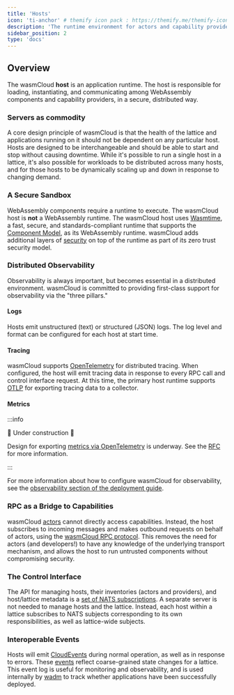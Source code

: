 ```yaml
---
title: 'Hosts'
icon: 'ti-anchor' # themify icon pack : https://themify.me/themify-icons
description: 'The runtime environment for actors and capability providers'
sidebar_position: 2
type: 'docs'
---
```


<head>
  <meta name="robots" content="noindex" />
</head>

## Overview

The wasmCloud **host** is an application runtime. The host is responsible for loading, instantiating, and communicating among WebAssembly components and capability providers, in a secure, distributed way.

### Servers as commodity

A core design principle of wasmCloud is that the health of the lattice and applications running on it should not be dependent on any particular host. Hosts are designed to be interchangeable and should be able to start and stop without causing downtime. While it's possible to run a single host in a lattice, it's also possible for workloads to be distributed across many hosts, and for those hosts to be dynamically scaling up and down in response to changing demand.

### A Secure Sandbox

WebAssembly components require a runtime to execute. The wasmCloud host is **not** a WebAssembly runtime. The wasmCloud host uses [Wasmtime](https://github.com/bytecodealliance/wasmtime), a fast, secure, and standards-compliant runtime that supports the [Component Model](https://github.com/WebAssembly/component-model), as its WebAssembly runtime. wasmCloud adds additional layers of [security](/docs/0.82/hosts/security) on top of the runtime as part of its zero trust security model.

### Distributed Observability

Observability is always important, but becomes essential in a distributed environment. wasmCloud is committed to providing first-class support for observability via the "three pillars."

#### Logs

Hosts emit unstructured (text) or structured (JSON) logs. The log level and format can be configured for each host at start time.

#### Tracing

wasmCloud supports [OpenTelemetry](https://opentelemetry.io/) for distributed tracing. When configured, the host will emit tracing data in response to every RPC call and control interface request. At this time, the primary host runtime supports [OTLP](https://opentelemetry.io/docs/specs/otlp/) for exporting tracing data to a collector.

#### Metrics

:::info

🚧 Under construction 🚧

Design for exporting [metrics via OpenTelemetry](https://opentelemetry.io/docs/specs/otel/metrics/) is underway. See the [RFC](https://github.com/wasmCloud/wasmCloud/issues/664) for more information.

:::

For more information about how to configure wasmCloud for observability, see the [observability section of the deployment guide](/docs/0.82/category/observability).

### RPC as a Bridge to Capabilities

wasmCloud [actors](/docs/0.82/concepts/actors) cannot directly access capabilities. Instead, the host subscribes to incoming messages and makes outbound requests on behalf of actors, using the [wasmCloud RPC protocol](/docs/0.82/hosts/lattice-protocols/rpc). This removes the need for actors (and developers!) to have any knowledge of the underlying transport mechanism, and allows the host to run untrusted components without compromising security.

### The Control Interface

The API for managing hosts, their inventories (actors and providers), and host/lattice metadata is a [set of NATS subscriptions](/docs/0.82/hosts/lattice-protocols/control-interface). A separate server is not needed to manage hosts and the lattice. Instead, each host within a lattice subscribes to NATS subjects corresponding to its own responsibilities, as well as lattice-wide subjects.

### Interoperable Events

Hosts will emit [CloudEvents](https://cloudevents.io/) during normal operation, as well as in response to errors. These [events](/docs/0.82/reference/cloud-event-list) reflect coarse-grained state changes for a lattice. This event log is useful for monitoring and observability, and is used internally by [wadm](/docs/0.82/category/declarative-application-deployment-wadm) to track whether applications have been successfully deployed.

